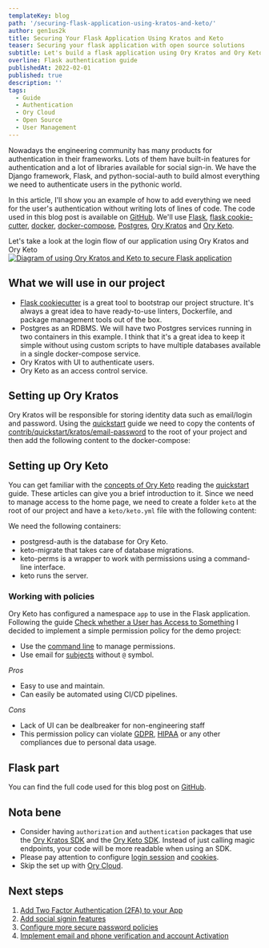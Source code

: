 ```yaml
---
templateKey: blog
path: '/securing-flask-application-using-kratos-and-keto/'
author: gen1us2k
title: Securing Your Flask Application Using Kratos and Keto
teaser: Securing your flask application with open source solutions
subtitle: Let's build a flask application using Ory Kratos and Ory Keto
overline: Flask authentication guide
publishedAt: 2022-02-01
published: true
description: ''
tags:
  - Guide
  - Authentication
  - Ory Cloud
  - Open Source
  - User Management
---
```



Nowadays the engineering community has many products for authentication in their
frameworks. Lots of them have built-in features for authentication and a lot of
libraries available for social sign-in. We have the Django framework, Flask, and
python-social-auth to build almost everything we need to authenticate users in
the pythonic world.

In this article, I'll show you an example of how to add everything we need for
the user's authentication without writing lots of lines of code. The code used
in this blog post is available on
[GitHub](https://github.com/gen1us2k/kratos_flask_example). We'll use
[Flask](https://flask.palletsprojects.com/en/2.0.x/),
[flask cookie-cutter](https://github.com/cookiecutter-flask/cookiecutter-flask),
[docker](https://www.docker.com/),
[docker-compose](https://docs.docker.com/compose/),
[Postgres](https://www.postgresql.org/),
[Ory Kratos](https://github.com/ory/kratos) and
[Ory Keto](https://github.com/ory/keto).

Let's take a look at the login flow of our application using Ory Kratos and Ory
Keto
[![Diagram of using Ory Kratos and Keto to secure Flask application](https://mermaid.ink/img/pako:eNptkktOIzEQhq9S8iojMSIShIUXSIjHCM2CRZRdS1CyK2kraVeP7RYKCGkuMIs5AbsR7DgTJ-AIlNsN0ZB4U9Xu7__rId8rw5aUVpF-deQNnTlcBGwqD3JaDMkZ16JP0EUKgBFmEiOM3h7_Pr3-_vP2-O9F0uch_batWwZMHGeXWfuzz0E-RvrwcDLZgQ_IJ5zBg4Md4HyFcZm5iz4Z6cl4PN5lSIl7uxyz29GRUIXLM30_Pu6tNFy15AGh5oZaXFBBcJVg6hYeLv1-jrO23OfT6zb6H5TghsP6uox8HSlGx_4GDPPS0bauTFiEzpJPLq0hBXQpwjxwA_u3NWPjgLxt2flULGgVCbBLdVYYTGSHe283PZ8YI-XhlH0KvNpRW9ahwdRkZImFlf2I55f5P4txcHdblQa3vEcN05pvY29hpKo0Bzz_zzErim7TTz5qTzUUGnRWHuJ9_lcp0TVUKS2pxbCsVOUfhOtaKwOfW5c4KD1H6W5PSXs8XXujdAodfUDDSx6oh3d7rfx0)](https://mermaid.live/edit#pako:eNptkktOIzEQhq9S8iojMSIShIUXSIjHCM2CRZRdS1CyK2kraVeP7RYKCGkuMIs5AbsR7DgTJ-AIlNsN0ZB4U9Xu7__rId8rw5aUVpF-deQNnTlcBGwqD3JaDMkZ16JP0EUKgBFmEiOM3h7_Pr3-_vP2-O9F0uch_batWwZMHGeXWfuzz0E-RvrwcDLZgQ_IJ5zBg4Md4HyFcZm5iz4Z6cl4PN5lSIl7uxyz29GRUIXLM30_Pu6tNFy15AGh5oZaXFBBcJVg6hYeLv1-jrO23OfT6zb6H5TghsP6uox8HSlGx_4GDPPS0bauTFiEzpJPLq0hBXQpwjxwA_u3NWPjgLxt2flULGgVCbBLdVYYTGSHe283PZ8YI-XhlH0KvNpRW9ahwdRkZImFlf2I55f5P4txcHdblQa3vEcN05pvY29hpKo0Bzz_zzErim7TTz5qTzUUGnRWHuJ9_lcp0TVUKS2pxbCsVOUfhOtaKwOfW5c4KD1H6W5PSXs8XXujdAodfUDDSx6oh3d7rfx0)

## What we will use in our project

- [Flask cookiecutter](https://github.com/cookiecutter-flask/cookiecutter-flask)
  is a great tool to bootstrap our project structure. It's always a great idea
  to have ready-to-use linters, Dockerfile, and package management tools out of
  the box.
- Postgres as an RDBMS. We will have two Postgres services running in two
  containers in this example. I think that it's a great idea to keep it simple
  without using custom scripts to have multiple databases available in a single
  docker-compose service.
- Ory Kratos with UI to authenticate users.
- Ory Keto as an access control service.

## Setting up Ory Kratos

Ory Kratos will be responsible for storing identity data such as email/login and
password. Using the [quickstart](https://www.ory.sh/kratos/docs/quickstart)
guide we need to copy the contents of
[contrib/quickstart/kratos/email-password](https://github.com/ory/kratos/tree/master/contrib/quickstart/kratos/email-password)
to the root of your project and then add the following content to the
docker-compose:

<CodeFromRemote
  lang="yml"
  src="https://github.com/gen1us2k/kratos_flask_example/blob/master/docker-compose.yml"
  startAt="postgres-kratos:"
  endAt="postgres-keto:"
/>

## Setting up Ory Keto

You can get familiar with the
[concepts of Ory Keto](https://www.ory.sh/keto/docs/concepts/relation-tuples/)
reading the [quickstart](https://www.ory.sh/keto/docs/quickstart/) guide. These
articles can give you a brief introduction to it. Since we need to manage access
to the home page, we need to create a folder `keto` at the root of our project
and have a `keto/keto.yml` file with the following content:

<CodeFromRemote
  lang="yml"
  src="https://github.com/gen1us2k/kratos_flask_example/blob/master/keto/keto.yml"
  startAt="postgres-keto:"
  endAt="volumes:"
/>

We need the following containers:

- postgresd-auth is the database for Ory Keto.
- keto-migrate that takes care of database migrations.
- keto-perms is a wrapper to work with permissions using a command-line
  interface.
- keto runs the server.

<CodeFromRemote
  lang="yml"
  src="https://github.com/gen1us2k/kratos_flask_example/blob/master/docker-compose.yml"
  startAt="postgresd-auth:"
/>

### Working with policies

Ory Keto has configured a namespace `app` to use in the Flask application.
Following the guide
[Check whether a User has Access to Something](https://www.ory.sh/keto/docs/guides/simple-access-check-guide)
I decided to implement a simple permission policy for the demo project:

- Use the [command line](https://www.ory.sh/docs/keto/cli/keto-check) to manage
  permissions.
- Use email for [subjects](https://www.ory.sh/keto/docs/concepts/subjects)
  without `@` symbol.

_Pros_

- Easy to use and maintain.
- Can easily be automated using CI/CD pipelines.

_Cons_

- Lack of UI can be dealbreaker for non-engineering staff
- This permission policy can violate [GDPR](https://gdpr-info.eu/),
  [HIPAA](https://www.cdc.gov/phlp/publications/topic/hipaa.html) or any other
  compliances due to personal data usage.

## Flask part

<CodeFromRemote
  lang="yml"
  src="https://github.com/gen1us2k/kratos_flask_example/blob/master/app/public/views.py"
  startAt="HTTP_STATUS_FORBIDDEN = 403"
/>

You can find the full code used for this blog post on
[GitHub](https://github.com/gen1us2k/kratos_flask_example).

## Nota bene

- Consider having `authorization` and `authentication` packages that use the
  [Ory Kratos SDK](https://www.ory.sh/kratos/docs/next/sdk/) and the
  [Ory Keto SDK](https://www.ory.sh/keto/docs/next/sdk/index/). Instead of just
  calling magic endpoints, your code will be more readable when using an SDK.
- Please pay attention to configure
  [login session](https://www.ory.sh/kratos/docs/guides/login-session/) and
  [cookies](https://www.ory.sh/kratos/docs/guides/configuring-cookies).
- Skip the set up with
  [Ory Cloud](https://www.ory.sh/docs/start-building/create-project).

## Next steps

1. [Add Two Factor Authentication (2FA) to your App](https://www.ory.sh/kratos/docs/next/two-factor-authentication-2fa-mfa/)
2. [Add social signin features](https://www.ory.sh/kratos/docs/next/guides/sign-in-with-github-google-facebook-linkedin/)
3. [Configure more secure password policies](https://www.ory.sh/kratos/docs/next/guides/password-policy/)
4. [Implement email and phone verification and account Activation](https://www.ory.sh/kratos/docs/next/self-service/flows/verify-email-account-activation/)
